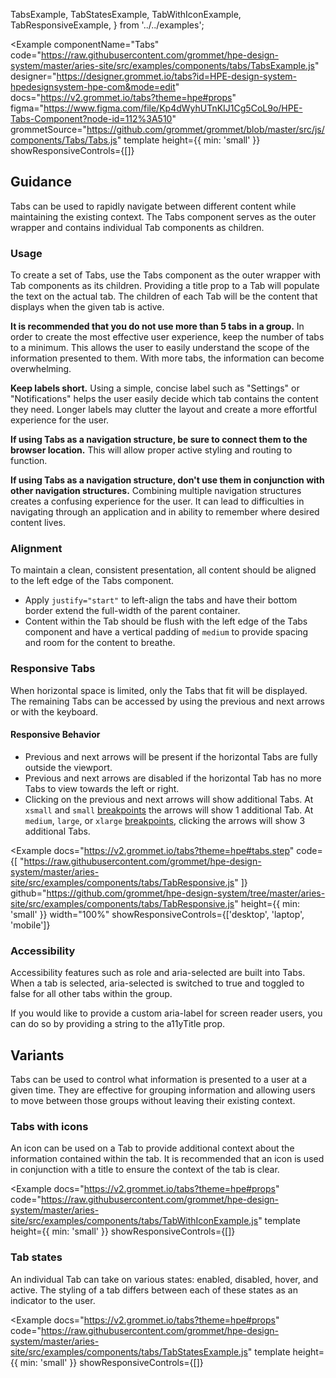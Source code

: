   TabsExample,
  TabStatesExample,
  TabWithIconExample,
  TabResponsiveExample,
} from '../../examples';

<Example
  componentName="Tabs"
  code="https://raw.githubusercontent.com/grommet/hpe-design-system/master/aries-site/src/examples/components/tabs/TabsExample.js"
  designer="https://designer.grommet.io/tabs?id=HPE-design-system-hpedesignsystem-hpe-com&mode=edit"
  docs="https://v2.grommet.io/tabs?theme=hpe#props"
  figma="https://www.figma.com/file/Kp4dWyhUTnKIJ1Cg5CoL9o/HPE-Tabs-Component?node-id=112%3A510"
  grommetSource="https://github.com/grommet/grommet/blob/master/src/js/components/Tabs/Tabs.js"
  template
  height={{ min: 'small' }}
  showResponsiveControls={[]}
>
  <TabsExample />
</Example>

## Guidance

Tabs can be used to rapidly navigate between different content while maintaining the existing context. The Tabs component serves as the outer wrapper and contains individual Tab components as children.

### Usage

To create a set of Tabs, use the Tabs component as the outer wrapper with Tab components as its children. Providing a title prop to a Tab will populate the text on the actual tab. The children of each Tab will be the content that displays when the given tab is active.

**It is recommended that you do not use more than 5 tabs in a group.** In order to create the most effective user experience, keep the number of tabs to a minimum. This allows the user to easily understand the scope of the information presented to them. With more tabs, the information can become overwhelming.

**Keep labels short.** Using a simple, concise label such as "Settings" or "Notifications" helps the user easily decide which tab contains the content they need. Longer labels may clutter the layout and create a more effortful experience for the user.

**If using Tabs as a navigation structure, be sure to connect them to
the browser location.** This will allow proper active styling and routing to function.

**If using Tabs as a navigation structure, don't use them in conjunction with other navigation structures.** Combining multiple navigation structures creates a confusing experience for the user. It can lead to difficulties in navigating through an application and in ability to remember where desired content lives.

### Alignment

To maintain a clean, consistent presentation, all content should be aligned to the left edge of the Tabs component.

- Apply `justify="start"` to left-align the tabs and have their bottom border extend the full-width of the parent container.
- Content within the Tab should be flush with the left edge of the Tabs component and have a vertical padding of `medium` to provide spacing and room for the content to breathe.

### Responsive Tabs

When horizontal space is limited, only the Tabs that fit will be displayed. The remaining Tabs can be accessed by using the previous and next arrows or with the keyboard.

#### Responsive Behavior

- Previous and next arrows will be present if the horizontal Tabs are fully outside the viewport.
- Previous and next arrows are disabled if the horizontal Tab has no more Tabs to view towards the left or right.
- Clicking on the previous and next arrows will show additional Tabs. At `xsmall` and `small` [breakpoints](/templates/content-layouts?q=responsive#breakpoints) the arrows will show 1 additional Tab. At `medium`, `large`, or `xlarge` [breakpoints](/templates/content-layouts?q=responsive#breakpoints), clicking the arrows will show 3 additional Tabs.

<Notification
  width="large"
  status="info"
  message="Resize your window to see how Tabs adapts when there is not enough room to display all of the Tabs."
/>

<Example
  docs="https://v2.grommet.io/tabs?theme=hpe#tabs.step"
  code={[
    "https://raw.githubusercontent.com/grommet/hpe-design-system/master/aries-site/src/examples/components/tabs/TabResponsive.js"
  ]}
  github="https://github.com/grommet/hpe-design-system/tree/master/aries-site/src/examples/components/tabs/TabResponsive.js"
  height={{ min: 'small' }}
  width="100%"
  showResponsiveControls={['desktop', 'laptop', 'mobile']}
>
  <TabResponsiveExample />
</Example>

### Accessibility

Accessibility features such as role and aria-selected are built into Tabs. When a tab is selected, aria-selected is switched to true and toggled to false for all other tabs within the group.

If you would like to provide a custom aria-label for screen reader users, you can do so by providing a string to the a11yTitle prop.

## Variants

Tabs can be used to control what information is presented to a user at a given time. They are effective for grouping information and allowing users to move between those groups without leaving their existing context.

### Tabs with icons

An icon can be used on a Tab to provide additional context about the information contained within the tab. It is recommended that an icon is used in conjunction with a title to ensure the context of the tab is clear.

<Example
  docs="https://v2.grommet.io/tabs?theme=hpe#props"
  code="https://raw.githubusercontent.com/grommet/hpe-design-system/master/aries-site/src/examples/components/tabs/TabWithIconExample.js"
  template
  height={{ min: 'small' }}
  showResponsiveControls={[]}
>
  <TabWithIconExample />
</Example>

### Tab states

An individual Tab can take on various states: enabled, disabled, hover, and active. The styling of a tab differs between each of these states as an indicator to the user.

<Example
  docs="https://v2.grommet.io/tabs?theme=hpe#props"
  code="https://raw.githubusercontent.com/grommet/hpe-design-system/master/aries-site/src/examples/components/tabs/TabStatesExample.js"
  template
  height={{ min: 'small' }}
  showResponsiveControls={[]}
>
  <TabStatesExample />
</Example>
